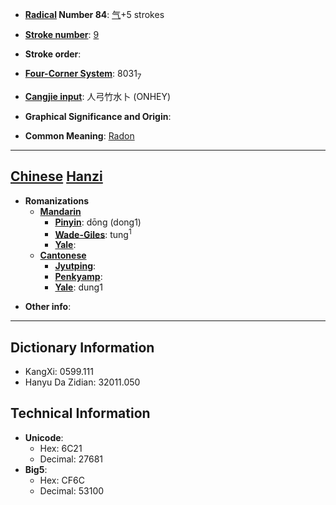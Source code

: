 * '''[[Wiktionary:Chinese radical index| Radical]] Number 84''': [[Wiktionary:Chinese radical index 气|气]]+5 strokes

* '''[[Wiktionary:Chinese total strokes index|Stroke number]]''': [[Wiktionary:Chinese total strokes index 9|9]]

* '''Stroke order''': 

* '''[[Wiktionary:Chinese four corner index|Four-Corner System]]''': 8031<sub>7</sub>

* '''[[Wiktionary:Chinese Cangjie index|Cangjie input]]''': 人弓竹水卜 (ONHEY)

* '''Graphical Significance and Origin''': 

* '''Common Meaning''': [[Radon]]

----

== [[Chinese]] [[Hanzi]] ==

* '''Romanizations'''
** '''[[Mandarin]]'''
*** '''[[Pinyin]]''': dōng (dong1)
*** '''[[Wade-Giles]]''': tung<sup>1</sup>
*** '''[[Yale]]''': 
** '''[[Cantonese]]'''
*** '''[[Jyutping]]''':
*** '''[[Penkyamp]]''': 
*** '''[[Yale]]''': dung1

* '''Other info''': 

----

== Dictionary Information ==

* KangXi: 0599.111
* Hanyu Da Zidian: 32011.050

== Technical Information ==

* '''Unicode''':
** Hex: 6C21
** Decimal: 27681
* '''Big5''':
** Hex: CF6C
** Decimal: 53100